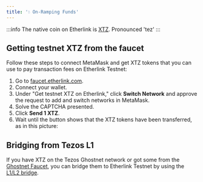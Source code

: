 ```yaml
---
title: '💧 On-Ramping Funds'
---
```



:::info The native coin on Etherlink is [XTZ](https://coinmarketcap.com/currencies/tezos/).
Pronounced 'tez'
:::

## Getting testnet XTZ from the faucet

Follow these steps to connect MetaMask and get XTZ tokens that you can use to pay transaction fees on Etherlink Testnet:

1. Go to [faucet.etherlink.com](https://faucet.etherlink.com/).
2. Connect your wallet.
3. Under "Get testnet XTZ on Etherlink," click **Switch Network** and approve the request to add and switch networks in MetaMask.
4. Solve the CAPTCHA presented.
5. Click **Send 1 XTZ**.
6. Wait until the button shows that the XTZ tokens have been transferred, as in this picture:


## Bridging from Tezos L1

If you have XTZ on the Tezos Ghostnet network or got some from the [Ghostnet Faucet](https://faucet.ghostnet.teztnets.com/), you can bridge them to Etherlink Testnet by using the [L1/L2 bridge](https://bridge.etherlink.com/).
